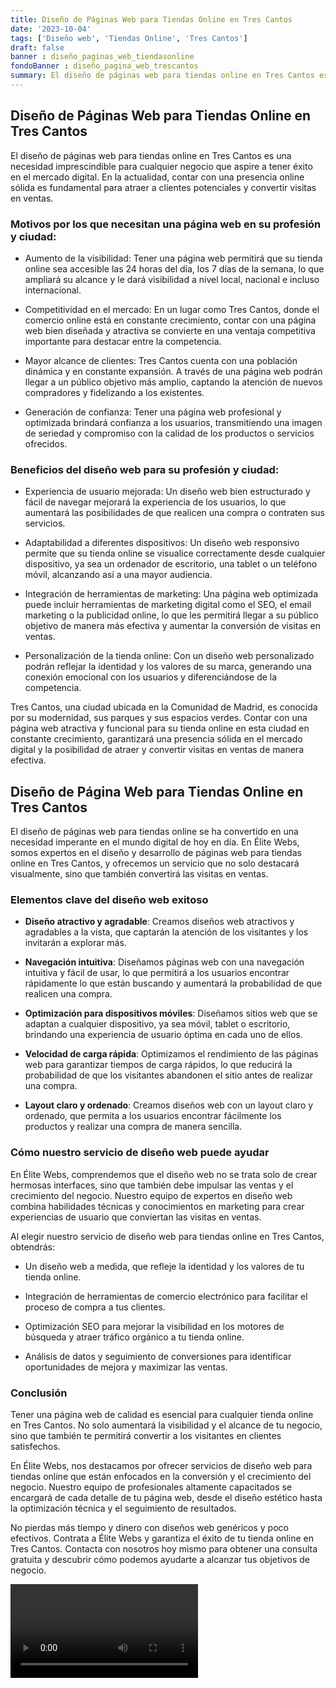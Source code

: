 ```yaml
---
title: Diseño de Páginas Web para Tiendas Online en Tres Cantos
date: '2023-10-04'
tags: ['Diseño web', 'Tiendas Online', 'Tres Cantos']
draft: false
banner : diseño_paginas_web_tiendasonline
fondoBanner : diseño_pagina_web_trescantos
summary: El diseño de páginas web para tiendas online en Tres Cantos es una necesidad imprescindible para cualquier negocio que aspire a tener éxito en el mercado digital. En la actualidad, contar con una presencia online sólida es fundamental para atraer a clientes potenciales y convertir visitas en ventas.
---
```


## Diseño de Páginas Web para Tiendas Online en Tres Cantos

El diseño de páginas web para tiendas online en Tres Cantos es una necesidad imprescindible para cualquier negocio que aspire a tener éxito en el mercado digital. En la actualidad, contar con una presencia online sólida es fundamental para atraer a clientes potenciales y convertir visitas en ventas.

### Motivos por los que necesitan una página web en su profesión y ciudad:

- Aumento de la visibilidad: Tener una página web permitirá que su tienda online sea accesible las 24 horas del día, los 7 días de la semana, lo que ampliará su alcance y le dará visibilidad a nivel local, nacional e incluso internacional.

- Competitividad en el mercado: En un lugar como Tres Cantos, donde el comercio online está en constante crecimiento, contar con una página web bien diseñada y atractiva se convierte en una ventaja competitiva importante para destacar entre la competencia.

- Mayor alcance de clientes: Tres Cantos cuenta con una población dinámica y en constante expansión. A través de una página web podrán llegar a un público objetivo más amplio, captando la atención de nuevos compradores y fidelizando a los existentes.

- Generación de confianza: Tener una página web profesional y optimizada brindará confianza a los usuarios, transmitiendo una imagen de seriedad y compromiso con la calidad de los productos o servicios ofrecidos.

### Beneficios del diseño web para su profesión y ciudad:

- Experiencia de usuario mejorada: Un diseño web bien estructurado y fácil de navegar mejorará la experiencia de los usuarios, lo que aumentará las posibilidades de que realicen una compra o contraten sus servicios.

- Adaptabilidad a diferentes dispositivos: Un diseño web responsivo permite que su tienda online se visualice correctamente desde cualquier dispositivo, ya sea un ordenador de escritorio, una tablet o un teléfono móvil, alcanzando así a una mayor audiencia.

- Integración de herramientas de marketing: Una página web optimizada puede incluir herramientas de marketing digital como el SEO, el email marketing o la publicidad online, lo que les permitirá llegar a su público objetivo de manera más efectiva y aumentar la conversión de visitas en ventas.

- Personalización de la tienda online: Con un diseño web personalizado podrán reflejar la identidad y los valores de su marca, generando una conexión emocional con los usuarios y diferenciándose de la competencia.

Tres Cantos, una ciudad ubicada en la Comunidad de Madrid, es conocida por su modernidad, sus parques y sus espacios verdes. Contar con una página web atractiva y funcional para su tienda online en esta ciudad en constante crecimiento, garantizará una presencia sólida en el mercado digital y la posibilidad de atraer y convertir visitas en ventas de manera efectiva.

<GifSeo />

<Cta />

## Diseño de Página Web para Tiendas Online en Tres Cantos

El diseño de páginas web para tiendas online se ha convertido en una necesidad imperante en el mundo digital de hoy en día. En Élite Webs, somos expertos en el diseño y desarrollo de páginas web para tiendas online en Tres Cantos, y ofrecemos un servicio que no solo destacará visualmente, sino que también convertirá las visitas en ventas.

### Elementos clave del diseño web exitoso

- **Diseño atractivo y agradable**: Creamos diseños web atractivos y agradables a la vista, que captarán la atención de los visitantes y los invitarán a explorar más.

- **Navegación intuitiva**: Diseñamos páginas web con una navegación intuitiva y fácil de usar, lo que permitirá a los usuarios encontrar rápidamente lo que están buscando y aumentará la probabilidad de que realicen una compra.

- **Optimización para dispositivos móviles**: Diseñamos sitios web que se adaptan a cualquier dispositivo, ya sea móvil, tablet o escritorio, brindando una experiencia de usuario óptima en cada uno de ellos.

- **Velocidad de carga rápida**: Optimizamos el rendimiento de las páginas web para garantizar tiempos de carga rápidos, lo que reducirá la probabilidad de que los visitantes abandonen el sitio antes de realizar una compra.

- **Layout claro y ordenado**: Creamos diseños web con un layout claro y ordenado, que permita a los usuarios encontrar fácilmente los productos y realizar una compra de manera sencilla.

### Cómo nuestro servicio de diseño web puede ayudar

En Élite Webs, comprendemos que el diseño web no se trata solo de crear hermosas interfaces, sino que también debe impulsar las ventas y el crecimiento del negocio. Nuestro equipo de expertos en diseño web combina habilidades técnicas y conocimientos en marketing para crear experiencias de usuario que conviertan las visitas en ventas.

Al elegir nuestro servicio de diseño web para tiendas online en Tres Cantos, obtendrás:

- Un diseño web a medida, que refleje la identidad y los valores de tu tienda online.

- Integración de herramientas de comercio electrónico para facilitar el proceso de compra a tus clientes.

- Optimización SEO para mejorar la visibilidad en los motores de búsqueda y atraer tráfico orgánico a tu tienda online.

- Análisis de datos y seguimiento de conversiones para identificar oportunidades de mejora y maximizar las ventas.

### Conclusión

Tener una página web de calidad es esencial para cualquier tienda online en Tres Cantos. No solo aumentará la visibilidad y el alcance de tu negocio, sino que también te permitirá convertir a los visitantes en clientes satisfechos.

En Élite Webs, nos destacamos por ofrecer servicios de diseño web para tiendas online que están enfocados en la conversión y el crecimiento del negocio. Nuestro equipo de profesionales altamente capacitados se encargará de cada detalle de tu página web, desde el diseño estético hasta la optimización técnica y el seguimiento de resultados.

No pierdas más tiempo y dinero con diseños web genéricos y poco efectivos. Contrata a Élite Webs y garantiza el éxito de tu tienda online en Tres Cantos. Contacta con nosotros hoy mismo para obtener una consulta gratuita y descubrir cómo podemos ayudarte a alcanzar tus objetivos de negocio.

<Video />

<CtaBot job='Tiendas Online' city='Tres Cantos'/>

<Gmaps query='Tres Cantos+españa+maps' />